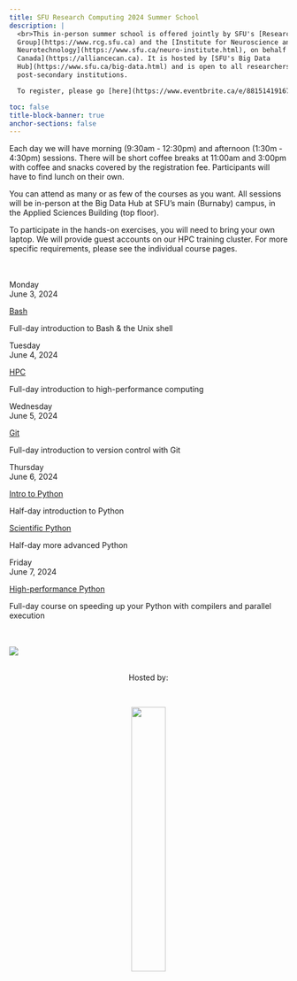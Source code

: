 ```yaml
---
title: SFU Research Computing 2024 Summer School
description: |
  <br>This in-person summer school is offered jointly by SFU's [Research Computing
  Group](https://www.rcg.sfu.ca) and the [Institute for Neuroscience and
  Neurotechnology](https://www.sfu.ca/neuro-institute.html), on behalf of the [Digital Research Alliance of
  Canada](https://alliancecan.ca). It is hosted by [SFU's Big Data
  Hub](https://www.sfu.ca/big-data.html) and is open to all researchers at SFU and other Canadian
  post-secondary institutions.

  To register, please go [here](https://www.eventbrite.ca/e/881514191677).

toc: false
title-block-banner: true
anchor-sections: false
---
```



<!-- SFU's Research Computing 2024 Summer School will be held on June 3-7 (full week), organized  with -->
<!-- {:target="_blank"} and -->
<!-- hosted by [SFU's Big Data Hub](https://www.sfu.ca/big-data.html){:target="_blank"}. -->








Each day we will have morning (9:30am - 12:30pm) and afternoon (1:30m - 4:30pm) sessions. There will be short
coffee breaks at 11:00am and 3:00pm with coffee and snacks covered by the registration fee. Participants will
have to find lunch on their own.

You can attend as many or as few of the courses as you want. All sessions will be in-person at the Big Data
Hub at SFU's main (Burnaby) campus, in the Applied Sciences Building (top floor).

<!-- You can attend as many or as few of the courses as you want. All sessions will be in the [Big Data Hub's -->
<!-- Presentation Studio](https://www.google.com/maps/place/SFU's+Big+Data+Hub/@49.2773182,-122.9170329,17z/data=!3m2!4b1!5s0x548679bf1759cda7:0x9fd3f3a25f691ba2!4m6!3m5!1s0x548679bf1a2d718b:0x9c74a8237eb2fc82!8m2!3d49.2773147!4d-122.914458!16s%2Fg%2F11h9qf0qbw) (ASB 10900). -->

To participate in the hands-on exercises, you will need to bring your own laptop. We will provide guest
accounts on our HPC training cluster. For more specific requirements, please see the individual course
pages. <br><br><br>

:::{layout="[[2.5, 10], [2.5, 10], [2.5, 10], [2.5, 5, 5], [2.5, 10]]"}

:::{.card-body}

:::{.date}

Monday<br>June 3, 2024

:::

:::

:::{.card .mb-3}

:::{.card-body}

[Bash](/bash.qmd){.card-title .stretched-link}

[Full-day introduction to Bash & the Unix shell]{.text-muted}

:::

:::

:::{.card-body}

:::{.date}

Tuesday<br>June 4, 2024

:::

:::

:::{.card .mb-3}

:::{.card-body}

[HPC](/hpc.qmd){.card-title .stretched-link}

[Full-day introduction to high-performance computing]{.text-muted}

:::

:::

:::{.card-body}

:::{.date}

Wednesday<br>June 5, 2024

:::

:::

:::{.card .mb-3}

:::{.card-body}

[Git](/git.qmd){.card-title .stretched-link}

[Full-day introduction to version control with Git]{.text-muted}

:::

:::

:::{.card-body}

:::{.date}


<!-- last two days: intro Python + scientific Python: numpy pandas, maybe parallel Python, also Python -->
<!-- debugging, e.g. https://docs.python.org/3/library/pdb.html -->

Thursday<br>June 6, 2024

:::

:::

:::{.card .mb-3}

:::{.card-body}

[Intro to Python](/pythonintro.qmd){.card-title .stretched-link}

[Half-day introduction to Python]{.text-muted}

:::

:::

:::{.card .mb-3}

:::{.card-body}

[Scientific Python](/pythonscientific.qmd){.card-title .stretched-link}

[Half-day more advanced Python]{.text-muted}

:::

:::

:::{.card-body}

:::{.date}

Friday<br>June 7, 2024

:::

:::

:::{.card .mb-3}

:::{.card-body}

[High-performance Python](/pythonhpc.qmd){.card-title .stretched-link}

[Full-day course on speeding up your Python with compilers and parallel execution]{.text-muted}

:::

:::

:::

<br><br>
![](/img/sfudrac.png){fig-alt="frontlogo"}

<br>
<center>Hosted by:</center>
<br>

<center>![](/img/bigdata_logo.png){fig-alt="frontlogo" width="35%"}</center>
